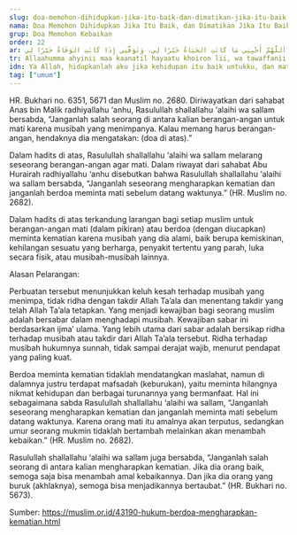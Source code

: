 ```yaml
---
slug: doa-memohon-dihidupkan-jika-itu-baik-dan-dimatikan-jika-itu-baik
nama: Doa Memohon Dihidupkan Jika Itu Baik, dan Dimatikan Jika Itu Baik
grup: Doa Memohon Kebaikan
order: 22
ar: اَللَّهُمَّ أَحْيِنِي مَا كَانَتِ الحَيَاةُ خَيْرًا لِي، وَتَوَفَّنِي إِذَا كَانَتِ الوَفَاةُ خَيْرًا لِي
tr: Allaahumma ahyinii maa kaanatil hayaatu khoiron lii, wa tawaffanii idzaa kaanatil wafaatu khoiron lii.
idn: Ya Allah, hidupkanlah aku jika kehidupan itu baik untukku, dan matikanlah aku jika kematian itu baik untukku.
tag: ["umum"]
---
```


HR. Bukhari no. 6351, 5671 dan Muslim no. 2680.
Diriwayatkan dari sahabat Anas bin Malik radhiyallahu ‘anhu, Rasulullah shallallahu ‘alaihi wa sallam bersabda, “Janganlah salah seorang di antara kalian berangan-angan untuk mati karena musibah yang menimpanya. Kalau memang harus berangan-angan, hendaknya dia mengatakan: (doa di atas).”

Dalam hadits di atas, Rasulullah shallallahu ‘alaihi wa sallam melarang seseorang berangan-angan agar mati. Dalam riwayat dari sahabat Abu Hurairah radhiyallahu ‘anhu disebutkan bahwa Rasulullah shallallahu ‘alaihi wa sallam bersabda, “Janganlah seseorang mengharapkan kematian dan janganlah berdoa meminta mati sebelum datang waktunya.” (HR. Muslim no. 2682).

Dalam hadits di atas terkandung larangan bagi setiap muslim untuk berangan-angan mati (dalam pikiran) atau berdoa (dengan diucapkan) meminta kematian karena musibah yang dia alami, baik berupa kemiskinan, kehilangan sesuatu yang berharga, penyakit tertentu yang parah, luka secara fisik, atau musibah-musibah lainnya.

Alasan Pelarangan:

Perbuatan tersebut menunjukkan keluh kesah terhadap musibah yang menimpa, tidak ridha dengan takdir Allah Ta’ala dan menentang takdir yang telah Allah Ta’ala tetapkan.
Yang menjadi kewajiban bagi seorang muslim adalah bersabar dalam menghadapi musibah. Kewajiban sabar ini berdasarkan ijma’ ulama. Yang lebih utama dari sabar adalah bersikap ridha terhadap musibah atau takdir dari Allah Ta’ala tersebut. Ridha terhadap musibah hukumnya sunnah, tidak sampai derajat wajib, menurut pendapat yang paling kuat.

Berdoa meminta kematian tidaklah mendatangkan maslahat, namun di dalamnya justru terdapat mafsadah (keburukan), yaitu meminta hilangnya nikmat kehidupan dan berbagai turunannya yang bermanfaat.
Hal ini sebagaimana sabda Rasulullah shallallahu ‘alaihi wa sallam, “Janganlah seseorang mengharapkan kematian dan janganlah meminta mati sebelum datang waktunya. Karena orang mati itu amalnya akan terputus, sedangkan umur seorang mukmin tidaklah bertambah melainkan akan menambah kebaikan.” (HR. Muslim no. 2682).

Rasulullah shallallahu ‘alaihi wa sallam juga bersabda, “Janganlah salah seorang di antara kalian mengharapkan kematian. Jika dia orang baik, semoga saja bisa menambah amal kebaikannya. Dan jika dia orang yang buruk (akhlaknya), semoga bisa menjadikannya bertaubat.” (HR. Bukhari no. 5673).


Sumber: https://muslim.or.id/43190-hukum-berdoa-mengharapkan-kematian.html
